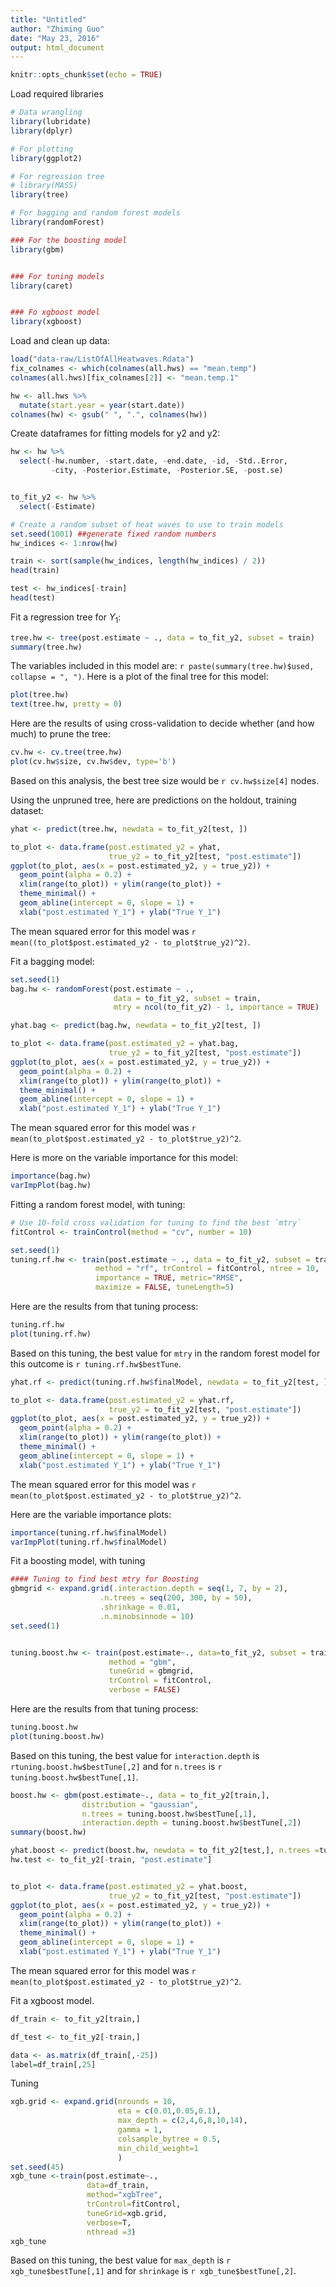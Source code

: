```yaml
---
title: "Untitled"
author: "Zhiming Guo"
date: "May 23, 2016"
output: html_document
---
```


```r
knitr::opts_chunk$set(echo = TRUE)
```

Load required libraries

```r
# Data wrangling
library(lubridate)
library(dplyr)

# For plotting
library(ggplot2)

# For regression tree
# library(MASS)
library(tree)

# For bagging and random forest models
library(randomForest)

### For the boosting model
library(gbm)


### For tuning models
library(caret)


### Fo xgboost model
library(xgboost)
```


Load and clean up data:

```r
load("data-raw/ListOfAllHeatwaves.Rdata")
fix_colnames <- which(colnames(all.hws) == "mean.temp")
colnames(all.hws)[fix_colnames[2]] <- "mean.temp.1"

hw <- all.hws %>% 
  mutate(start.year = year(start.date))
colnames(hw) <- gsub(" ", ".", colnames(hw))
```

Create dataframes for fitting models for y2 and y2:

```r
hw <- hw %>%
  select(-hw.number, -start.date, -end.date, -id, -Std..Error, 
         -city, -Posterior.Estimate, -Posterior.SE, -post.se)


to_fit_y2 <- hw %>%
  select(-Estimate)

# Create a random subset of heat waves to use to train models
set.seed(1001) ##generate fixed random numbers
hw_indices <- 1:nrow(hw)

train <- sort(sample(hw_indices, length(hw_indices) / 2))
head(train)

test <- hw_indices[-train]
head(test)
```

Fit a regression tree for $Y_1$:

```r
tree.hw <- tree(post.estimate ~ ., data = to_fit_y2, subset = train)
summary(tree.hw)
```

The variables included in this model are: `r paste(summary(tree.hw)$used, collapse = ", ")`. Here is a plot of the final tree for this model:

```r
plot(tree.hw)
text(tree.hw, pretty = 0)
```

Here are the results of using cross-validation to decide whether (and how much) to prune the tree:

```r
cv.hw <- cv.tree(tree.hw)
plot(cv.hw$size, cv.hw$dev, type='b')
```

Based on this analysis, the best tree size would be `r cv.hw$size[4]` nodes.

Using the unpruned tree, here are predictions on the holdout, training dataset:

```r
yhat <- predict(tree.hw, newdata = to_fit_y2[test, ])

to_plot <- data.frame(post.estimated_y2 = yhat,
                      true_y2 = to_fit_y2[test, "post.estimate"])
ggplot(to_plot, aes(x = post.estimated_y2, y = true_y2)) + 
  geom_point(alpha = 0.2) + 
  xlim(range(to_plot)) + ylim(range(to_plot)) + 
  theme_minimal() + 
  geom_abline(intercept = 0, slope = 1) + 
  xlab("post.estimated Y_1") + ylab("True Y_1")
```

The mean squared error for this model was `r mean((to_plot$post.estimated_y2 - to_plot$true_y2)^2)`.

Fit a bagging model:

```r
set.seed(1)
bag.hw <- randomForest(post.estimate ~ ., 
                       data = to_fit_y2, subset = train,
                       mtry = ncol(to_fit_y2) - 1, importance = TRUE)

yhat.bag <- predict(bag.hw, newdata = to_fit_y2[test, ])

to_plot <- data.frame(post.estimated_y2 = yhat.bag,
                      true_y2 = to_fit_y2[test, "post.estimate"])
ggplot(to_plot, aes(x = post.estimated_y2, y = true_y2)) + 
  geom_point(alpha = 0.2) + 
  xlim(range(to_plot)) + ylim(range(to_plot)) + 
  theme_minimal() + 
  geom_abline(intercept = 0, slope = 1) + 
  xlab("post.estimated Y_1") + ylab("True Y_1")
```

The mean squared error for this model was `r mean(to_plot$post.estimated_y2 - to_plot$true_y2)^2`.

Here is more on the variable importance for this model:

```r
importance(bag.hw)
varImpPlot(bag.hw)
```

Fitting a random forest model, with tuning:

```r
# Use 10-fold cross validation for tuning to find the best `mtry`
fitControl <- trainControl(method = "cv", number = 10)

set.seed(1)
tuning.rf.hw <- train(post.estimate ~ ., data = to_fit_y2, subset = train,
                   method = "rf", trControl = fitControl, ntree = 10,
                   importance = TRUE, metric="RMSE",
                   maximize = FALSE, tuneLength=5)
```

Here are the results from that tuning process:

```r
tuning.rf.hw
plot(tuning.rf.hw)
```

Based on this tuning, the best value for `mtry` in the random forest model for this outcome is `r tuning.rf.hw$bestTune`. 

```r
yhat.rf <- predict(tuning.rf.hw$finalModel, newdata = to_fit_y2[test, ])

to_plot <- data.frame(post.estimated_y2 = yhat.rf,
                      true_y2 = to_fit_y2[test, "post.estimate"])
ggplot(to_plot, aes(x = post.estimated_y2, y = true_y2)) + 
  geom_point(alpha = 0.2) + 
  xlim(range(to_plot)) + ylim(range(to_plot)) + 
  theme_minimal() + 
  geom_abline(intercept = 0, slope = 1) + 
  xlab("post.estimated Y_1") + ylab("True Y_1")
```

The mean squared error for this model was `r mean(to_plot$post.estimated_y2 - to_plot$true_y2)^2`.

Here are the variable importance plots: 

```r
importance(tuning.rf.hw$finalModel)
varImpPlot(tuning.rf.hw$finalModel)
```

Fit a boosting model, with tuning

```r
#### Tuning to find best mtry for Boosting
gbmgrid <- expand.grid(.interaction.depth = seq(1, 7, by = 2),
                    .n.trees = seq(200, 300, by = 50),
                    .shrinkage = 0.01,
                    .n.minobsinnode = 10)
set.seed(1)


tuning.boost.hw <- train(post.estimate~., data=to_fit_y2, subset = train,
                      method = "gbm",
                      tuneGrid = gbmgrid,
                      trControl = fitControl,
                      verbose = FALSE)
```

Here are the results from that tuning process:

```r
tuning.boost.hw
plot(tuning.boost.hw)
```

Based on this tuning, the best value for `interaction.depth` is `rtuning.boost.hw$bestTune[,2]` and for `n.trees` is `r tuning.boost.hw$bestTune[,1]`. 

```r
boost.hw <- gbm(post.estimate~., data = to_fit_y2[train,],
                distribution = "gaussian",
                n.trees = tuning.boost.hw$bestTune[,1],
                interaction.depth = tuning.boost.hw$bestTune[,2])
summary(boost.hw)

yhat.boost <- predict(boost.hw, newdata = to_fit_y2[test,], n.trees =tuning.boost.hw$bestTune[,1])
hw.test <- to_fit_y2[-train, "post.estimate"]


to_plot <- data.frame(post.estimated_y2 = yhat.boost,
                      true_y2 = to_fit_y2[test, "post.estimate"])
ggplot(to_plot, aes(x = post.estimated_y2, y = true_y2)) + 
  geom_point(alpha = 0.2) + 
  xlim(range(to_plot)) + ylim(range(to_plot)) + 
  theme_minimal() + 
  geom_abline(intercept = 0, slope = 1) + 
  xlab("post.estimated Y_1") + ylab("True Y_1")

```

The mean squared error for this model was `r mean(to_plot$post.estimated_y2 - to_plot$true_y2)^2`.



Fit a xgboost model.
```r
df_train <- to_fit_y2[train,]

df_test <- to_fit_y2[-train,]

data <- as.matrix(df_train[,-25])
label=df_train[,25]
```

Tuning
```r
xgb.grid <- expand.grid(nrounds = 10,
                        eta = c(0.01,0.05,0.1),  
                        max_depth = c(2,4,6,8,10,14),
                        gamma = 1,
                        colsample_bytree = 0.5,
                        min_child_weight=1
                        )
set.seed(45)
xgb_tune <-train(post.estimate~.,
                 data=df_train,
                 method="xgbTree",
                 trControl=fitControl,
                 tuneGrid=xgb.grid,
                 verbose=T,
                 nthread =3)
xgb_tune
```

Based on this tuning, the best value for `max_depth` is `r xgb_tune$bestTune[,1]` and for `shrinkage` is `r xgb_tune$bestTune[,2]`. 







